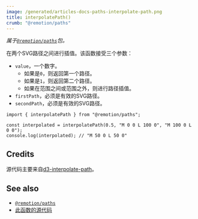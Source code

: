```yaml
---
image: /generated/articles-docs-paths-interpolate-path.png
title: interpolatePath()
crumb: "@remotion/paths"
---
```


_属于[`@remotion/paths`](/docs/paths)包。_

在两个SVG路径之间进行插值。该函数接受三个参数：

- `value`，一个数字。
  - 如果是`0`，则返回第一个路径。
  - 如果是`1`，则返回第二个路径。
  - 如果在范围之间或范围之外，则进行路径插值。
- `firstPath`，必须是有效的SVG路径。
- `secondPath`，必须是有效的SVG路径。

```tsx twoslash
import { interpolatePath } from "@remotion/paths";

const interpolated = interpolatePath(0.5, "M 0 0 L 100 0", "M 100 0 L 0 0");
console.log(interpolated); // "M 50 0 L 50 0"
```

## Credits

源代码主要来自[d3-interpolate-path](https://github.com/pbeshai/d3-interpolate-path)。

## See also

- [`@remotion/paths`](/docs/paths)
- [此函数的源代码](https://github.com/remotion-dev/remotion/blob/main/packages/paths/src/interpolate-path.ts)

